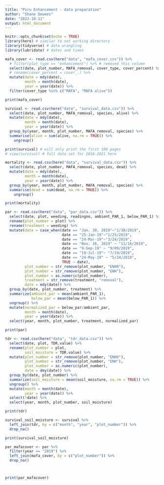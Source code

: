 ```yaml
---
title: "Piru Enhancement - data preparation"
author: "Shane Dewees"
date: "2022-10-11"
output: html_document
---
```


```r
knitr::opts_chunk$set(echo = TRUE)
library(here) # similar to set working directory
library(tidyverse) # data wrangling
library(lubridate) # dates and times
```

```r
mafa_cover <- read.csv(here("data", "mafa_cover.csv")) %>%
  # filter(plot_type == "enhancement") %>% # removed this column
  select(date, plot_number, MAFA_removal, cover_type, cover_percent) %>% 
  # rename(cover_percent = cover_.) %>% 
  mutate(date = mdy(date),
         month = month(date),
         year = year(date)) %>% 
  filter(cover_type %in% c("MAFA", "MAFA alive")) 

print(mafa_cover)
```

```r
survival <- read.csv(here("data", "survival_data.csv")) %>% 
  select(date, plot_number, MAFA_removal, species, alive) %>% 
  mutate(date = mdy(date),
         month = month(date),
         year = year(date)) %>% 
  group_by(year, month, plot_number, MAFA_removal, species) %>% 
  summarise(alive = sum(alive, na.rm = TRUE)) %>% 
    ungroup()

print(survival) # will only print the first 100 pages
# view(survival) # full data set for 2018-2021 here
```

```r
mortality <- read.csv(here("data", "survival_data.csv")) %>% 
  select(date, plot_number, MAFA_removal, species, dead) %>% 
  mutate(date = mdy(date),
         month = month(date),
         year = year(date)) %>% 
  group_by(year, month, plot_number, MAFA_removal, species) %>% 
  summarise(dead = sum(dead, na.rm = TRUE)) %>% 
    ungroup()

print(mortality)

```

```r
par <- read.csv(here("data", "par_data.csv")) %>% 
  select(date, plot, weeding, readingno, ambient_PAR_1, below_PAR_1) %>% 
  rename(plot_number = plot) %>% 
  rename(treatment = weeding) %>% 
  mutate(date = case_when(date == "Jan. 30, 2019"~"1/30/2019",
                          date == "25-Jan-19"~"1/25/2019",
                          date == "24-Mar-19"~"3/24/2019",
                          date == "Nov. 16, 2019" ~ "11/16/2019",
                          date == "9-Sep-19" ~ "9/09/2019",
                          date == "19-Jul-19"~ "7/19/2019",
                          date == "24-May-19" ~ "5/24/2019",
                          TRUE ~ date),
         plot_number = str_remove(plot_number, "ENH0"),
         plot_number = str_remove(plot_number, "ENH"),
         plot_number = as.numeric(plot_number),
         treatment = str_remove(treatment, "removal"),
         date = mdy(date)) %>% 
  group_by(date, plot_number, treatment) %>% 
  summarize(ambient_par = mean(ambient_PAR_1),
            below_par = mean(below_PAR_1)) %>% 
  ungroup() %>% 
  mutate(normalized_par = below_par/ambient_par,
         month = month(date),
         year = year(date)) %>% 
  select(year, month, plot_number, treatment, normalized_par) 

print(par)
```

```r
tdr <- read.csv(here("data", "tdr_data.csv")) %>% 
  select(date, plot, TDR.value) %>% 
  rename(plot_number = plot,
         soil_moisture = TDR.value) %>% 
  mutate(plot_number = str_remove(plot_number, "ENH0"),
         plot_number = str_remove(plot_number, "ENH"),
         plot_number = as.numeric(plot_number),
         date = dmy(date)) %>% 
  group_by(date, plot_number) %>% 
  summarize(soil_moisture = mean(soil_moisture, na.rm = TRUE)) %>% 
  ungroup() %>% 
  mutate(month = month(date),
         year = year(date)) %>% 
  select(!date) %>% 
  select(year, month, plot_number, soil_moisture)

print(tdr)
```

```r
survival_soil_moisture <- survival %>% 
  left_join(tdr, by = c("month", "year", "plot_number")) %>% 
  drop_na()

print(survival_soil_moisture)
```

```r
par_mafacover <- par %>% 
  filter(year == "2019") %>% 
  left_join(mafa_cover, by = c("plot_number")) %>% 
  drop_na() 



print(par_mafacover)
```
